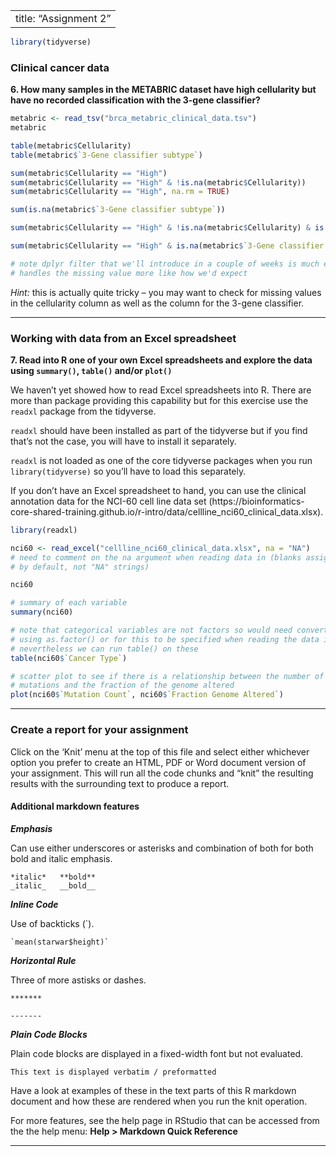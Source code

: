 
---
title: "Assignment 2"
---

```r
library(tidyverse)
```

### Clinical cancer data

**6. How many samples in the METABRIC dataset have high cellularity but have no recorded classification with the 3-gene classifier?**

```r
metabric <- read_tsv("brca_metabric_clinical_data.tsv")
metabric

table(metabric$Cellularity)
table(metabric$`3-Gene classifier subtype`)

sum(metabric$Cellularity == "High")
sum(metabric$Cellularity == "High" & !is.na(metabric$Cellularity))
sum(metabric$Cellularity == "High", na.rm = TRUE)

sum(is.na(metabric$`3-Gene classifier subtype`))

sum(metabric$Cellularity == "High" & !is.na(metabric$Cellularity) & is.na(metabric$`3-Gene classifier subtype`))

sum(metabric$Cellularity == "High" & is.na(metabric$`3-Gene classifier subtype`), na.rm = TRUE)

# note dplyr filter that we'll introduce in a couple of weeks is much easier and
# handles the missing value more like how we'd expect
```

*Hint:* this is actually quite tricky -- you may want to check for missing
values in the cellularity column as well as the column for the 3-gene
classifier.

---

### Working with data from an Excel spreadsheet

**7. Read into R one of your own Excel spreadsheets and explore the data using `summary()`, `table()` and/or `plot()`**

We haven't yet showed how to read Excel spreadsheets into R. There are more than
package providing this capability but for this exercise use the `readxl` package
from the tidyverse.

`readxl` should have been installed as part of the tidyverse but if you find
that's not the case, you will have to install it separately.

`readxl` is not loaded as one of the core tidyverse packages when you run
`library(tidyverse)` so you'll have to load this separately.

If you don't have an Excel spreadsheet to hand, you can use the clinical
annotation data for the NCI-60 cell line data set (https://bioinformatics-core-shared-training.github.io/r-intro/data/cellline_nci60_clinical_data.xlsx).

```r
library(readxl)

nci60 <- read_excel("cellline_nci60_clinical_data.xlsx", na = "NA")
# need to comment on the na argument when reading data in (blanks assigned to NA
# by default, not "NA" strings)

nci60

# summary of each variable
summary(nci60)

# note that categorical variables are not factors so would need converting
# using as.factor() or for this to be specified when reading the data in
# nevertheless we can run table() on these
table(nci60$`Cancer Type`)

# scatter plot to see if there is a relationship between the number of point
# mutations and the fraction of the genome altered
plot(nci60$`Mutation Count`, nci60$`Fraction Genome Altered`)
```

---

### Create a report for your assignment

Click on the 'Knit' menu at the top of this file and select either whichever
option you prefer to create an HTML, PDF or Word document version of your
assignment. This will run all the code chunks and "knit" the resulting
results with the surrounding text to produce a report.

#### Additional markdown features

**_Emphasis_**

Can use either underscores or asterisks and combination of both for both bold
and italic emphasis.

```
*italic*   **bold**
_italic_   __bold__
```

**_Inline Code_**

Use of backticks (`).

```
`mean(starwar$height)`
```

**_Horizontal Rule_**

Three of more astisks or dashes.

```
*******

-------
```

**_Plain Code Blocks_**

Plain code blocks are displayed in a fixed-width font but not evaluated.

```
This text is displayed verbatim / preformatted
```

Have a look at examples of these in the text parts of this R markdown document
and how these are rendered when you run the knit operation.

For more features, see the help page in RStudio that can be accessed from the
the help menu: **Help > Markdown Quick Reference**

---

